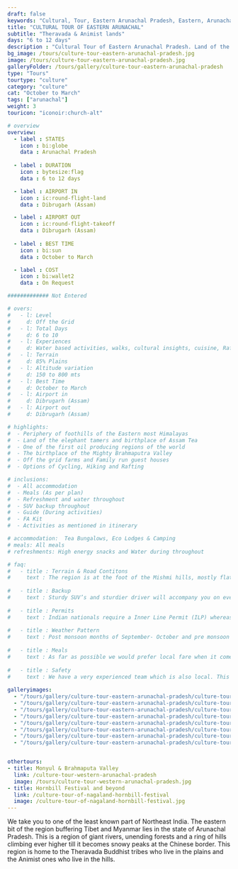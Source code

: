 ```yaml
---
draft: false
keywords: "Cultural, Tour, Eastern Arunachal Pradesh, Eastern, Arunachal Pradesh, Arunachal"
title: "CULTURAL TOUR OF EASTERN ARUNACHAL"
subtitle: "Theravada & Animist lands"
days: "6 to 12 days"
description : "Cultural Tour of Eastern Arunachal Pradesh. Land of the Animist and Theravada tribes"
bg_image: /tours/culture-tour-eastern-arunachal-pradesh.jpg
image: /tours/culture-tour-eastern-arunachal-pradesh.jpg
galleryFolder: /tours/gallery/culture-tour-eastern-arunachal-pradesh
type: "Tours" 
tourtype: "culture"
category: "culture"
cat: "October to March"
tags: ["arunachal"]
weight: 3
touricon: "iconoir:church-alt"

# overview
overview:
  - label : STATES
    icon : bi:globe
    data : Arunachal Pradesh
    
  - label : DURATION
    icon : bytesize:flag
    data : 6 to 12 days

  - label : AIRPORT IN
    icon : ic:round-flight-land
    data : Dibrugarh (Assam)

  - label : AIRPORT OUT
    icon : ic:round-flight-takeoff
    data : Dibrugarh (Assam)
    
  - label : BEST TIME
    icon : bi:sun
    data : October to March

  - label : COST
    icon : bi:wallet2
    data : On Request

############# Not Entered

# overs:
#   - l: Level 
#     d: Off the Grid
#   - l: Total Days 
#     d: 6 to 10
#   - l: Experiences
#     d: Water based activities, walks, cultural insights, cuisine, Rafting & cycling
#   - l: Terrain
#     d: 85% Plains
#   - l: Altitude variation
#     d: 150 to 800 mts
#   - l: Best Time
#     d: October to March
#   - l: Airport in
#     d: Dibrugarh (Assam)
#   - l: Airport out
#     d: Dibrugarh (Assam)

# highlights:
#  - Periphery of foothills of the Eastern most Himalayas
#  - Land of the elephant tamers and birthplace of Assam Tea
#  - One of the first oil producing regions of the world
#  - The birthplace of the Mighty Brahmaputra Valley
#  - Off the grid farms and Family run guest houses
#  - Options of Cycling, Hiking and Rafting

# inclusions:
#  - All accommodation
#  - Meals (As per plan)
#  - Refreshment and water throughout
#  - SUV backup throughout
#  - Guide (During activities)
#  - FA Kit
#  - Activities as mentioned in itinerary

# accommodation:  Tea Bungalows, Eco Lodges & Camping
# meals: All meals
# refreshments: High energy snacks and Water during throughout

# faq:
#   - title : Terrain & Road Contitons
#     text : The region is at the foot of the Mishmi hills, mostly flat river plains
  
#   - title : Backup
#     text : Sturdy SUV’s and sturdier driver will accompany you on every trip. the condition of roads do not allow for larger vehicles, however do our best to provide you the best in comfort in relation to the routes that we ply on. These vehicles are along right from your airport pick up to your drop back to the airport.
  
#   - title : Permits
#     text : Indian nationals require a Inner Line Permit (ILP) whereas foreign nationals require Restricted Area Permits (RAP), both of which have a certain fees applicable.
  
#   - title : Weather Pattern
#     text : Post monsoon months of September- October and pre monsoon months of March-April are very pleasant with blue skies and a fair days. Peak winters are from November to February with the mercury coming down below 18 C, in the evenings, however the days are still favourable for cycling.
  
#   - title : Meals
#     text : As far as possible we would prefer local fare when it comes to meals, however we understand the need for comfort food when multiple days of intense exertion is required. Nutritious and palatable foot is always freshly cooked with fresh local ingredients. We provide potable packaged water which we carry in large 20lt cans so as keep plastic to the minimum. Reusable water bottles are provided at the onset of each journey.
  
#   - title : Safety
#     text : We have a very experienced team which is also local. This reflects in the overall safety of our tours. Rest assured your guides know where extra attention is required and when. All our routes are well known to us, we know where the nearest medical facilities are, we know whom to contact if in case of an emergency, we know all the alternate routes in case of road blockages. We have CASEVAC protocols in place to streamline the process in case of emergencies. You can rest easy knowing that in the outdoors in general and this region in particular you are in safe hands with us.
  
galleryimages:
  - "/tours/gallery/culture-tour-eastern-arunachal-pradesh/culture-tour-eastern-arunachal-pradesh1.jpg"
  - "/tours/gallery/culture-tour-eastern-arunachal-pradesh/culture-tour-eastern-arunachal-pradesh2.jpg"
  - "/tours/gallery/culture-tour-eastern-arunachal-pradesh/culture-tour-eastern-arunachal-pradesh3.jpg"
  - "/tours/gallery/culture-tour-eastern-arunachal-pradesh/culture-tour-eastern-arunachal-pradesh4.jpg"
  - "/tours/gallery/culture-tour-eastern-arunachal-pradesh/culture-tour-eastern-arunachal-pradesh5.jpg"
  - "/tours/gallery/culture-tour-eastern-arunachal-pradesh/culture-tour-eastern-arunachal-pradesh6.jpg"
  - "/tours/gallery/culture-tour-eastern-arunachal-pradesh/culture-tour-eastern-arunachal-pradesh7.jpg"
  - "/tours/gallery/culture-tour-eastern-arunachal-pradesh/culture-tour-eastern-arunachal-pradesh9.jpg"


othertours:
- title: Monyul & Brahmaputa Valley 
  link: /culture-tour-western-arunachal-pradesh
  image: /tours/culture-tour-western-arunachal-pradesh.jpg
- title: Hornbill Festival and beyond 
  link: /culture-tour-of-nagaland-hornbill-festival
  image: /culture-tour-of-nagaland-hornbill-festival.jpg
---
```

 
We take you to one of the least known part of Northeast India. The eastern bit of the region buffering Tibet and Myanmar lies in the state of Arunachal Pradesh. This is a region of giant rivers, unending forests and a ring of hills climbing ever higher till it becomes snowy peaks at the Chinese border. This region is home to the Theravada Buddhist tribes who live in the plains and the Animist ones who live in the hills.